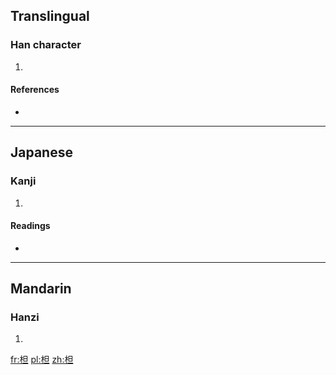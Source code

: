==Translingual==

===Han character===
{{Han char|rn=75|rad=木|as=05|sn=9|four=4691<sub>0</sub>|canj=木日一 (DAM), X木日一 (XDAM)}}

# {{defn|Han|sort=木05}}

====References====
* {{Han ref|kx=0520.080|dkj=14644|hdz=21181.060|uh=67E6|ud=26598|bh=CF5C|bd=53084}}

----

==Japanese==

===Kanji===
{{ja-kanji|grade=|rs=木05}}

# {{defn|lang=ja|sort=木05}}

====Readings====
* {{ja-readings|on=[[たん]] (tan), [[だん]] (dan)|kun=}}

----

==Mandarin==

===Hanzi===
{{cmn-hanzi|pin=[[dàn]] ([[dan4]]), [[zhǔ]] ([[zhu3]])|wg=tan<sup>4</sup>, chu<sup>3</sup>}}

# {{defn|lang=cmn|sort=木05}}

[[fr:柦]]
[[pl:柦]]
[[zh:柦]]